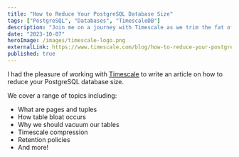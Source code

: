 ```yaml
---
title: "How to Reduce Your PostgreSQL Database Size"
tags: ["PostgreSQL", "Databases", "TimescaleDB"]
description: "Join me on a journey with Timescale as we trim the fat off your PostgreSQL database. Unearth the nitty-gritty of pages and tuples, the why and how of table bloat, and the lifesaving grace of routine vacuums. We'll dive into Timescale's compression magic and smart retention policies to keep your data lean and mean."
date: "2023-10-07"
heroImage: /images/timescale-logo.png
externalLink: https://www.timescale.com/blog/how-to-reduce-your-postgresql-database-size/
published: true
---
```


I had the pleasure of working with [Timescale](https://www.timescale.com/) to
write an article on how to reduce your PostgreSQL database size.

We cover a range of topics including:

<ul class="mt-[-16px] mb-8">
  <li>What are pages and tuples</li>
  <li>How table bloat occurs</li>
  <li>Why we should vacuum our tables</li>
  <li>Timescale compression</li>
  <li>Retention policies</li>
  <li>And more!</li>
</ul>
